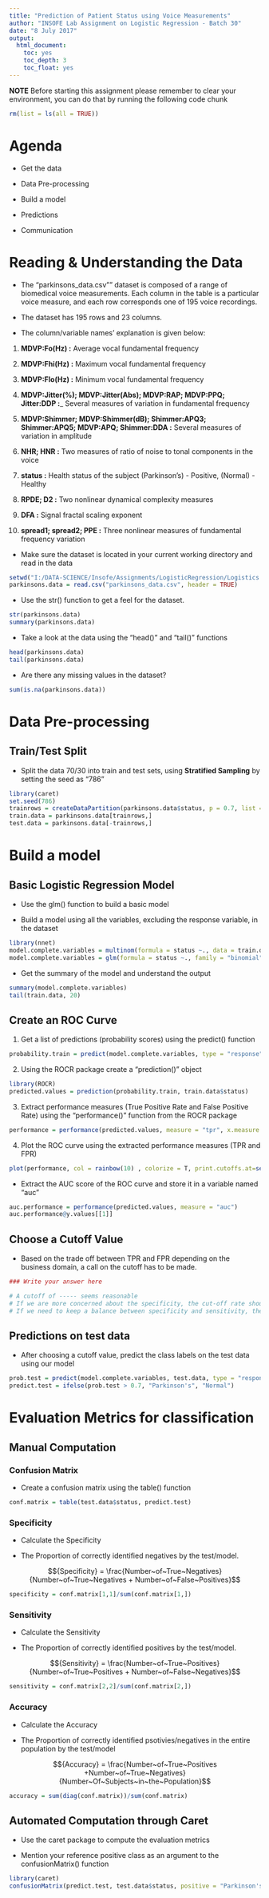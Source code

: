 ---
title: "Prediction of Patient Status using Voice Measurements"
author: "INSOFE Lab Assignment on Logistic Regression - Batch 30"
date: "8 July 2017"
output:
  html_document:
    toc: yes
    toc_depth: 3
    toc_float: yes
---

**NOTE** Before starting this assignment please remember to clear your environment, you can do that by running the following code chunk

```{r}
rm(list = ls(all = TRUE))

```

# Agenda 

* Get the data

* Data Pre-processing

* Build a model

* Predictions

* Communication


# Reading & Understanding the Data

* The "parkinsons_data.csv"" dataset is composed of a range of biomedical voice measurements. Each column in the table is a particular voice measure, and each row corresponds one of 195 voice recordings.

* The dataset has 195 rows and 23 columns. 

* The column/variable names' explanation is given below:

1) __MDVP:Fo(Hz) :__ Average vocal fundamental frequency

2) __MDVP:Fhi(Hz) :__ Maximum vocal fundamental frequency

3) __MDVP:Flo(Hz) :__ Minimum vocal fundamental frequency

4) __MDVP:Jitter(%); MDVP:Jitter(Abs); MDVP:RAP; MDVP:PPQ; Jitter:DDP :___ Several measures of variation in fundamental frequency

5) __MDVP:Shimmer; MDVP:Shimmer(dB); Shimmer:APQ3; Shimmer:APQ5; MDVP:APQ; Shimmer:DDA :__ Several measures of variation in amplitude

6) __NHR; HNR :__ Two measures of ratio of noise to tonal components in the voice

7) __status :__ Health status of the subject (Parkinson's) - Positive, (Normal) - Healthy

8) __RPDE; D2 :__  Two nonlinear dynamical complexity measures

9) __DFA :__ Signal fractal scaling exponent

10) __spread1; spread2; PPE :__ Three nonlinear measures of fundamental frequency variation

* Make sure the dataset is located in your current working directory and read in the data

```{r}
setwd("I:/DATA-SCIENCE/Insofe/Assignments/LogisticRegression/Logistics Assignment")
parkinsons.data = read.csv("parkinsons_data.csv", header = TRUE)
```

* Use the str() function to get a feel for the dataset.

```{r}
str(parkinsons.data)
summary(parkinsons.data)
```


* Take a look at the data using the "head()" and "tail()" functions

```{r}
head(parkinsons.data)
tail(parkinsons.data)

```

* Are there any missing values in the dataset?

```{r}
sum(is.na(parkinsons.data))

```

# Data Pre-processing

## Train/Test Split

* Split the data 70/30 into train and test sets, using __Stratified Sampling__ by setting the seed as "786"

```{r}
library(caret)
set.seed(786)
trainrows = createDataPartition(parkinsons.data$status, p = 0.7, list = FALSE) 
train.data = parkinsons.data[trainrows,]
test.data = parkinsons.data[-trainrows,]


```

# Build a model

## Basic Logistic Regression Model

* Use the glm() function to build a basic model

* Build a model using all the variables, excluding the response variable, in the dataset

```{r}
library(nnet)
model.complete.variables = multinom(formula = status ~., data = train.data)
model.complete.variables = glm(formula = status ~., family = "binomial", data = train.data)

```

* Get the summary of the model and understand the output

```{r}
summary(model.complete.variables)
tail(train.data, 20)
```

## Create an ROC Curve

1) Get a list of predictions (probability scores) using the predict() function

```{r}

probability.train = predict(model.complete.variables, type = "response")

```


2) Using the ROCR package create a "prediction()" object

```{r}
library(ROCR)
predicted.values = prediction(probability.train, train.data$status)

```


3) Extract performance measures (True Positive Rate and False Positive Rate) using the "performance()" function from the ROCR package

```{r}
performance = performance(predicted.values, measure = "tpr", x.measure = "fpr")

```


4) Plot the ROC curve using the extracted performance measures (TPR and FPR)

```{r}
plot(performance, col = rainbow(10) , colorize = T, print.cutoffs.at=seq(0,1,0.1) )

```

* Extract the AUC score of the ROC curve and store it in a variable named "auc"

```{r}

auc.performance = performance(predicted.values, measure = "auc")
auc.performance@y.values[[1]]

```


## Choose a Cutoff Value

* Based on the trade off between TPR and FPR depending on the business domain, a call on the cutoff has to be made.

```{r}

### Write your answer here

# A cutoff of ----- seems reasonable
# If we are more concerned about the specificity, the cut-off rate should be of a higher value (~ 0.8).
# If we need to keep a balance between specificity and sensitivity, the cut-ff rate should be in balance (~0.7)
```


## Predictions on test data

* After choosing a cutoff value, predict the class labels on the test data using our model

```{r}

prob.test = predict(model.complete.variables, test.data, type = "response")
predict.test = ifelse(prob.test > 0.7, "Parkinson's", "Normal")

```

# Evaluation Metrics for classification

## Manual Computation

### Confusion Matrix

* Create a confusion matrix using the table() function

```{r}

conf.matrix = table(test.data$status, predict.test)


```

### Specificity

* Calculate the Specificity

* The Proportion of correctly identified negatives by the test/model.

$${Specificity} = \frac{Number~of~True~Negatives}{Number~of~True~Negatives + Number~of~False~Positives}$$

```{r}
specificity = conf.matrix[1,1]/sum(conf.matrix[1,])


```


### Sensitivity

* Calculate the Sensitivity

* The Proportion of correctly identified positives by the test/model.

$${Sensitivity} = \frac{Number~of~True~Positives}{Number~of~True~Positives + Number~of~False~Negatives}$$

```{r}

sensitivity = conf.matrix[2,2]/sum(conf.matrix[2,])

```

### Accuracy

* Calculate the Accuracy

* The Proportion of correctly identified psotivies/negatives in the entire population by the test/model

$${Accuracy} = \frac{Number~of~True~Positives +Number~of~True~Negatives}{Number~Of~Subjects~in~the~Population}$$

```{r}

accuracy = sum(diag(conf.matrix))/sum(conf.matrix)

```

## Automated Computation through Caret

* Use the caret package to compute the evaluation metrics

* Mention your reference positive class as an argument to the confusionMatrix() function

```{r}

library(caret)
confusionMatrix(predict.test, test.data$status, positive = "Parkinson's")

```











